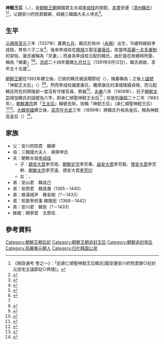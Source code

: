'''神懿王后'''（{{lang-ko|신의왕후}}，{{bd|1337年||1391年|9月12日|catIdx=Y}}），是[[朝鮮王朝|朝鮮王朝]]開國君主太祖[[李成桂|李成桂]]的原配，[[本貫|本貫]]安邊（[[清州韓氏|清州韓氏]]）<ref>《琬琰通考 卷之一》：「妃承仁順聖神懿王后韓氏[籍安邊安川府院君卿○初封元信宅主諡節妃○齊陵]」</ref><ref>{{Cite web |url=http://www.cheongjuhan.net/htmls/6/2-11-5.htm |title=清州韓氏中央宗親會－王妃錄 |access-date=2012-04-14 |archive-date=2021-04-10 |archive-url=https://web.archive.org/web/20210410010511/http://www.cheongjuhan.net/htmls/6/2-11-5.htm |dead-url=no }}</ref>，父親安川府院君韓卿，母親三韓國大夫人申氏<ref>{{cite web |title=열성왕비세보(列聖王妃世譜) - 太祖大王妃承仁順聖神懿王后 |url=https://jsg.aks.ac.kr/viewer/viewTxt?dataId=K2-1696%7C001#node?dataId=ARC_21696_001_0007 |website=디지털 장서각}}</ref>。

== 生平 ==
[[元順帝|元順帝]][[至元_(元順帝)|至元]]三年（1337年）農曆[[九月|九月]]，韓氏於和州（[[金野郡|永興]]）出生，15歲時嫁給李成桂，育有六子二女<ref name=jereung>{{cite web |title=《神懿王后齊陵碑銘》 |url=http://royal.aks.ac.kr/WH/DescMain?idx=JSK_WH_25228&go_list_dir_path=%ec%9c%a0%ed%98%95%eb%b6%84%eb%a5%98&go_list_page=1 |website=한국학중앙연구원(韓國學中央研究院)}}</ref>。後來李成桂在[[開城市|開城]]又娶[[平妻|平妻]][[神德王后|康氏]]，依當時[[高麗|高麗]][[一夫多妻制|一夫多妻制]]的習俗，康氏被稱為「京妻」；而身為李成桂元配的韓氏，由於是在故鄉時所娶，稱為「鄉妻」<ref>{{cite web | author=宋時烈 |title=《宋子大全》附錄·卷六 |url=https://db.itkc.or.kr/dir/item?itemId=MO#/dir/node?dataId=ITKC_MO_0367A_2230_010_0010 |website=한국사 데이터베이스}}</ref><ref>{{cite web |author1=丁若鏞 |title=《大東水經》其四·浿水三 |url=https://db.itkc.or.kr/dir/item?itemId=GO#/dir/node?dataId=ITKC_MP_0597A_1520_000_0010 |website=한국사 데이터베이스}}</ref>。[[洪武|洪武]]二十四年農曆[[九月廿三|九月廿三]]（1391年9月12日），韓氏病故，享年五十五歲<ref name=jereung />。

[[朝鮮王朝|朝鮮王朝]]在1392年建立後，已故的韓氏被追贈節妃（{{lang|ko|절비}}），陵墓稱為{{lk|朝鮮齊陵|제릉 (조선)|齊陵}}；之後上[[諡號|諡號]]「神懿王太后」（{{lang|ko|신의왕태후}}）<ref name=hww>{{Cite web |url=http://sillok.history.go.kr/id/waa_10209018_002 |title=《太祖實錄》卷4，太祖2年9月18日第2條 |website=朝鮮王朝實錄 }}</ref><ref>{{cite web |title=《太宗大王獻陵神道碑銘》 |url=http://royal.aks.ac.kr/WH/DescMain?idx=JSK_WH_25230&go_list_dir_path=%ec%9c%a0%ed%98%95%eb%b6%84%eb%a5%98&go_list_page=1 |website=한국학중앙연구원}}</ref>。然而李成桂偏愛康氏，獨厚康氏的漢城陵寢貞陵，而元配韓氏所在的齊陵卻一度沒有守陵官員、祭器<ref>{{Cite web |url=http://sillok.history.go.kr/id/wca_11306024_001 |title=《太宗實錄》卷25，太宗13年6月24日第1條 |website=朝鮮王朝實錄 }}</ref>。[[永樂|永樂]]八年（1408年），兒子[[朝鮮太宗|朝鮮太宗]]增加韓氏的諡號為六字，即承仁順聖神懿王太后<ref>{{Cite web |url=http://sillok.history.go.kr/id/wca_10809006_003 |title=《太宗實錄》卷16，太宗8年9月6日第3條 |website=朝鮮王朝實錄 }}</ref>；但是到[[康熙|康熙]]二十二年（1683年），[[朝鮮肅宗|朝鮮肅宗]]將「[[王太后|王太后]]」稱號去除，改稱「神懿王后」（承仁順聖神懿王后）<ref>{{cite web |title=추상시호등록(追上諡號謄錄) - 宗廟位版書式 |url=https://jsg.aks.ac.kr/viewer/viewTxt?dataId=K2-3082%7C001#node?dataId=ARC_23082_001_0002 |website=디지털 장서각}}</ref><ref>{{Cite web |url=http://sillok.history.go.kr/id/wsa_10906012_001 |title=《肅宗實錄》卷14，肅宗9年6月12日第1條 |website=朝鮮王朝實錄 }}</ref>。[[大韓帝國|大韓帝國]]建立後，[[朝鮮高宗|高宗]]在[[光武_(年號)|光武]]三年（1899年）將韓氏升格為皇后，稱為神懿高皇后（{{lang|ko|신의고황후}}）<ref>{{Cite web |url=http://sillok.history.go.kr/id/wza_13612023_001 |title=《高宗實錄》卷39，高宗36年12月23日第1條 |website=朝鮮王朝實錄 }}</ref>。

== 家族 ==
*父：安川府院君　韓卿
*母：三韓國大夫人　朔寧申氏
* 夫：朝鮮太祖[[李成桂|李成桂]]
**子：[[鎮安大君|鎮安大君]]李芳雨、[[朝鮮定宗|朝鮮定宗]]李芳果、[[益安大君|益安大君]]李芳毅、[[懷安大君|懷安大君]]李芳幹、[[朝鮮太宗|朝鮮太宗]]李芳遠、德安大君[[李芳衍|李芳衍]]
**女：{{lk|慶愼公主|경순공주}}、{{lk|慶善公主|경선공주}}
* 弟：安山君　韓成己
* 弟：安原君　韓昌壽（1365－1440）
* 弟：檢漢城尹　韓金剛（?－1433）
* 弟：知敦寧府事 韓隆田（1368－1442）
* 弟：安川君　韓劍（?－1433）
* 妹婿：開寧君　文原佐

== 參考資料 ==
{{Reflist|30em}}

{{李朝王后及大韓皇后}}

[[Category:朝鮮王朝后妃|Category:朝鮮王朝后妃]]
[[Category:朝鮮王朝追封王后|Category:朝鮮王朝追封王后]]
[[Category:朝鮮追封皇后|Category:朝鮮追封皇后]]
[[Category:高麗裔元朝人|Category:高麗裔元朝人]]
[[Category:归化韩国公民|Category:归化韩国公民]]
